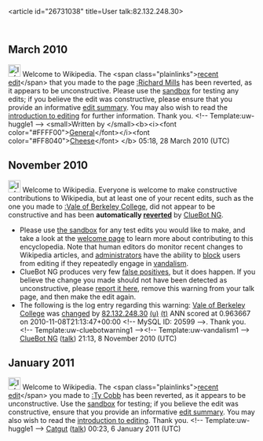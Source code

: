<article id="26731038" title=User talk:82.132.248.30>
	<talkpage id="26731038" title="User talk:82.132.248.30">

== March 2010 ==

[[Image:Information.png|25px]] Welcome to Wikipedia. The &lt;span class=&quot;plainlinks&quot;&gt;[http://en.wikipedia.org/wiki/Richard_Mills?diff=352478216 recent edit]&lt;/span&gt; that you made to the page [[:Richard Mills]] has been reverted, as it appears to be unconstructive. Please use the [[Wikipedia:Sandbox|sandbox]] for testing any edits; if you believe the edit was constructive, please ensure that you provide an informative [[Help:Edit summary|edit summary]]. You may also wish to read the [[Wikipedia:Introduction|introduction to editing]] for further information. Thank you. &lt;!-- Template:uw-huggle1 --&gt; &lt;small&gt;Written by &lt;/small&gt;&lt;b&gt;&lt;i&gt;&lt;font color=&quot;#FFFF00&quot;&gt;[[User:GeneralCheese|General]]&lt;/font&gt;&lt;/i&gt;&lt;font color=&quot;#FF8040&quot;&gt;[[User_talk:GeneralCheese|Cheese]]&lt;/font&gt; &lt;/b&gt; 05:18, 28 March 2010 (UTC)

== November 2010 ==
[[Image:Information.svg|left|25px]] Welcome to Wikipedia. Everyone is welcome to make constructive contributions to Wikipedia, but at least one of your recent edits, such as the one you made to [[:Vale of Berkeley College]], did not appear to be constructive and has been '''automatically [[Help:Reverting|reverted]]''' by [[User:ClueBot NG|ClueBot NG]]. 
* Please use [[Wikipedia:Sandbox|the sandbox]] for any test edits you would like to make, and take a look at the [[Wikipedia:Introduction|welcome page]] to learn more about contributing to this encyclopedia. Note that human editors do monitor recent changes to Wikipedia articles, and [[WP:ADMINS|administrators]] have the ability to [[WP:BLOCK|block]] users from editing if they repeatedly engage in [[WP:vandalism|vandalism]].
* ClueBot NG produces very few [[false positives]], but it does happen. If you believe the change you made should not have been detected as unconstructive, please [[User:ClueBot NG/B|report it here]], remove this warning from your talk page, and then make the edit again. 
* The following is the log entry regarding this warning: [[Vale of Berkeley College]] was [http://en.wikipedia.org/w/index.php?title=Vale+of+Berkeley+College&amp;diff=395613428&amp;oldid=382126948 changed] by [[Special:Contributions/82.132.248.30|82.132.248.30]] [[User:82.132.248.30|(u)]] [[User talk:82.132.248.30|(t)]] ANN scored at 0.963667 on 2010-11-08T21:13:47+00:00 &lt;!-- MySQL ID: 20599 --&gt;. Thank you. &lt;!-- Template:uw-cluebotwarning1 --&gt;&lt;!-- Template:uw-vandalism1 --&gt; [[User:ClueBot NG|ClueBot NG]] ([[User talk:ClueBot NG|talk]]) 21:13, 8 November 2010 (UTC)

== January 2011 ==

[[Image:Information.png|25px|alt=|link=]] Welcome to Wikipedia. The &lt;span class=&quot;plainlinks&quot;&gt;[http://en.wikipedia.org/wiki/Ty_Cobb?diff=406185239 recent edit]&lt;/span&gt; you made to [[:Ty Cobb]] has been reverted, as it appears to be unconstructive. Use the [[Wikipedia:Sandbox|sandbox]] for testing; if you believe the edit was constructive, ensure that you provide an informative [[Help:Edit summary|edit summary]]. You may also wish to read the [[Wikipedia:Introduction|introduction to editing]]. Thank you. &lt;!-- Template:uw-huggle1 --&gt; [[User:Catgut|Catgut]] ([[User talk:Catgut|talk]]) 00:23, 6 January 2011 (UTC)
	</talkpage>
</article>